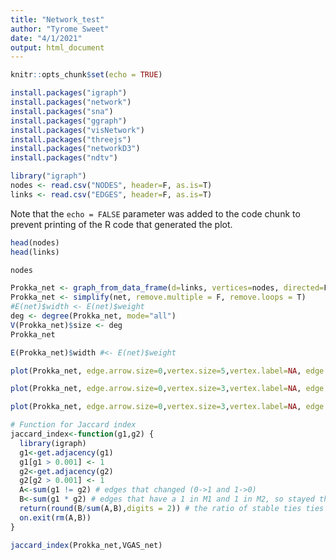 ```yaml
---
title: "Network_test"
author: "Tyrome Sweet"
date: "4/1/2021"
output: html_document
---
```


```r
knitr::opts_chunk$set(echo = TRUE)
```

```r
install.packages("igraph") 
install.packages("network") 
install.packages("sna")
install.packages("ggraph")
install.packages("visNetwork")
install.packages("threejs")
install.packages("networkD3")
install.packages("ndtv")
```

```r
library("igraph")
nodes <- read.csv("NODES", header=F, as.is=T)
links <- read.csv("EDGES", header=F, as.is=T)
```

Note that the `echo = FALSE` parameter was added to the code chunk to prevent printing of the R code that generated the plot.
```r
head(nodes)
head(links)
```

```r
nodes
```

```r
Prokka_net <- graph_from_data_frame(d=links, vertices=nodes, directed=F)
Prokka_net <- simplify(net, remove.multiple = F, remove.loops = T)
#E(net)$width <- E(net)$weight
deg <- degree(Prokka_net, mode="all")
V(Prokka_net)$size <- deg
Prokka_net
```
```r
E(Prokka_net)$width #<- E(net)$weight
```
```r
plot(Prokka_net, edge.arrow.size=0,vertex.size=5,vertex.label=NA, edge.color="blue", layout=layout_with_gem)
```
```r
plot(Prokka_net, edge.arrow.size=0,vertex.size=3,vertex.label=NA, edge.color="blue", layout=layout_with_gem)
```
```r
plot(Prokka_net, edge.arrow.size=0,vertex.size=3,vertex.label=NA, edge.color="blue", layout=layout_with_mds)
```

```r
# Function for Jaccard index
jaccard_index<-function(g1,g2) {
  library(igraph)
  g1<-get.adjacency(g1)
  g1[g1 > 0.001] <- 1
  g2<-get.adjacency(g2)
  g2[g2 > 0.001] <- 1
  A<-sum(g1 != g2) # edges that changed (0->1 and 1->0)
  B<-sum(g1 * g2) # edges that have a 1 in M1 and 1 in M2, so stayed the same (1->1)
  return(round(B/sum(A,B),digits = 2)) # the ratio of stable ties ties (B), compared to all ties who change (A) + stable ties (B)
  on.exit(rm(A,B))
}
```

```r
jaccard_index(Prokka_net,VGAS_net)
```